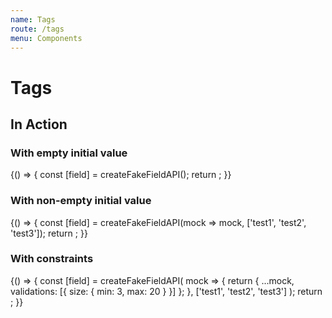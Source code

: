 ```yaml
---
name: Tags
route: /tags
menu: Components
---
```


# Tags


## In Action

### With empty initial value

<Playground>
  {() => {
    const [field] = createFakeFieldAPI();
    return <TagsEditor field={field} isInitiallyDisabled={false} />;
  }}
</Playground>

### With non-empty initial value

<Playground>
  {() => {
    const [field] = createFakeFieldAPI(mock => mock, ['test1', 'test2', 'test3']);
    return <TagsEditor field={field} isInitiallyDisabled={false} />;
  }}
</Playground>

### With constraints

<Playground>
  {() => {
    const [field] = createFakeFieldAPI(
      mock => {
        return {
          ...mock,
          validations: [{ size: { min: 3, max: 20 } }]
        };
      },
      ['test1', 'test2', 'test3']
    );
    return <TagsEditor field={field} isInitiallyDisabled={false} />;
  }}
</Playground>

